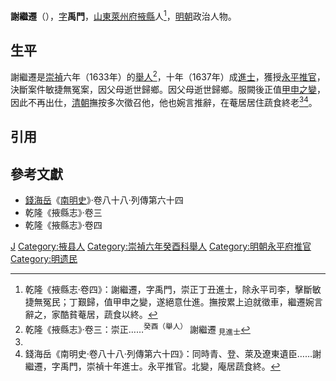 '''謝繼遷'''（{{bd|16世紀||17世紀}}），[[表字|字]]'''禹門'''，[[山東等處承宣布政使司|山東]][[萊州府|萊州府]][[掖縣|掖縣]]人<ref name=djs>乾隆《掖縣志·卷四》：謝繼遷，字禹門，崇正丁丑進士，除永平司李，擊斷敏捷無冤民；丁艱歸，值甲申之變，遂絕意仕進。撫按累上迫就徵車，繼遷婉言辭之，家酷貧菴居，蔬食以終。</ref>，[[明朝|明朝]]政治人物。

==生平==
謝繼遷是[[崇禎|崇禎]]六年（1633年）的[[舉人|舉人]]<ref>乾隆《掖縣志》·卷三：崇正……<sup>癸酉（舉人）</sup> 謝繼遷 <sub>見進士</sub></ref>，十年（1637年）成[[進士|進士]]，獲授[[永平府|永平]][[推官|推官]]，決斷案件敏捷無冤案，因父母逝世歸鄉。因父母逝世歸鄉。服闕後正值[[甲申之變|甲申之變]]，因此不再出仕，[[清朝|清朝]]撫按多次徵召他，他也婉言推辭，在菴居居住蔬食終老<ref name=djs/><ref>錢海岳《南明史·卷八十八·列傳第六十四》：同時青、登、萊及遼東遺臣……謝繼遷，字禹門，崇禎十年進士。永平推官。北變，庵居蔬食終。</ref>。

==引用==
{{reflist}}

==參考文獻==
*[[錢海岳|錢海岳]]《[[南明史_(錢海岳)|南明史]]》·卷八十八·列傳第六十四
*乾隆《掖縣志》·卷三
*乾隆《掖縣志》·卷四

{{start box}}
{{s-off}}
{{s-before|[[修廷獻|修廷獻]]}}
{{s-title|明朝永平府推官|崇禎年間}}
{{s-after|[[宋學程|宋學程]]}}
{{end box}}

{{崇禎十年丁丑科殿試金榜}}

[[Category:谢姓|J]]
[[Category:掖县人|Category:掖县人]]
[[Category:崇禎六年癸酉科舉人|Category:崇禎六年癸酉科舉人]]
[[Category:明朝永平府推官|Category:明朝永平府推官]]
[[Category:明遗民|Category:明遗民]]